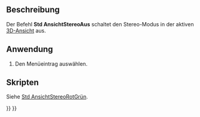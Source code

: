 <languages/>

{{Docnav/de
|[[Std_ViewIvStereoInterleavedColumns/de|AnsichtStereoVersetzteSpalten]]
|[[Std_ViewIvIssueCamPos/de|AnsichKamerapositionAusgeben]]
|[[Std_View_Menu/de|Std Menü Ansicht]]
|IconL=Std_ViewIvStereoInterleavedColumns.svg
|IconR=Std_ViewIvIssueCamPos.svg
|IconC=Freecad.svg
}}

{{GuiCommand/de
|Name=Std ViewIvStereoOff
|Name/de=Std AnsichtStereoAus
|MenuLocation=Ansicht → Stereo → Stereo aus
|Workbenches=Alle
|SeeAlso=[[Std_ViewIvStereoRedGreen/de|Std AnsichtStereoRotGrün]], [[Std_ViewIvStereoQuadBuff/de|Std AnsichtStereoVierfachPuffer]], [[Std_ViewIvStereoInterleavedRows/de|Std AnsichtStereoVersetzteZeilen]], [[Std_ViewIvStereoInterleavedColumns/de|Std AnsichtStereoVersetzteSpalten]]
}}

<span id="Description"></span>
==Beschreibung==

Der Befehl '''Std AnsichtStereoAus''' schaltet den Stereo-Modus in der aktiven [[3D_view/de|3D-Ansicht]] aus.

<span id="Usage"></span>
==Anwendung==

# Den Menüeintrag {{MenuCommand|Ansicht → Stereo → [[Image:Std_ViewIvStereoOff.svg|16px]] Stereo aus}} auswählen.

<span id="Scripting"></span>
==Skripten==

Siehe [[Std_ViewIvStereoRedGreen/de#Scripting|Std AnsichtStereoRotGrün]].


{{Docnav/de
|[[Std_ViewIvStereoInterleavedColumns/de|AnsichtStereoVersetzteSpalten]]
|[[Std_ViewIvIssueCamPos/de|AnsichKamerapositionAusgeben]]
|[[Std_View_Menu/de|Std Menü Ansicht]]
|IconL=Std_ViewIvStereoInterleavedColumns.svg
|IconR=Std_ViewIvIssueCamPos.svg
|IconC=Freecad.svg
}}

{{Std_Base_navi{{#translation:}}}}
{{Userdocnavi{{#translation:}}}}